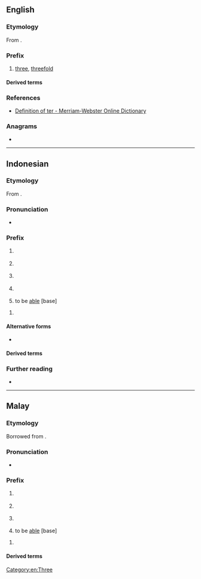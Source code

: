 {{also|ter|TER|tér|têr|țer|-ter|Appendix:Variations of "ter"}}
==English==

===Etymology===
From {{etyl|la|en}} {{m|la|ter||three times}}.

===Prefix===
{{en-prefix}}

# [[three]], [[threefold]]

====Derived terms====
{{prefixsee|en}}

===References===
* [http://m-w.com/dictionary/ter- Definition of ter - Merriam-Webster Online Dictionary]

===Anagrams===
* {{anagrams|en|a=ert|ERT|ETR|Ret.|ert|ret}}

[[Category:en:Three]]

----

==Indonesian==

===Etymology===
From {{inh|id|ms-old|ter-}}.

===Pronunciation===
* {{IPA|id|/tə(r)/}}

===Prefix===
{{head|id|prefix|verb base}}
#  {{n-g|[[accidental]] [[aspect]] of the [[passive]] [[intransitive]] [[verb]]}}
#: {{prefixusex|id|tidur|t1=sleep|tertidur|t2='''(accidentally)''' {{l|en|slept}}}}
#  {{n-g|[[momentane]] [[aspect]] of the [[passive]] [[intransitive]] [[verb]]}}
#: {{prefixusex|id|jatuh|t1=fall|terjatuh|t2='''(suddenly)''' {{l|en|fall}}}}
#  {{n-g|[[perfective]] [[aspect]] of the [[passive]] [[transitive]] [[verb]]}}
#: {{prefixusex|id|letak|t1=to place|terletak|t2=have been placed}}
#: {{prefixusex|id|sangka|t1=to suspect|tersangka|t2=to be suspected}}
#  {{lb|id|law}} {{n-g|[[noun]] derivative from [[perfective]] [[aspect]] of the [[passive]] [[transitive]] [[verb]]}}
#: {{prefixusex|id|sangka|t1=to suspect|tersangka|t2=suspect}}
#  to be [[able]] [base]
#: {{prefixusex|id|beli|t1=to buy|terbeli|t2=to be able to buy}}
{{head|id|prefix|adjective base, adverb base}}
# {{n-g|used to form the [[superlative]] of [[adjective]]s and [[adverb]]s.}}
#: {{prefixusex|id|besar|t1=big|terbesar|t2=bigg'''est'''}}
#: {{prefixusex|id|panjang|t1=long|terpanjang|t2=long'''est'''}}

====Alternative forms====
* {{l|id|te-}} {{ngd|used in word with initial /r/ or several words with final /-ər/ in first syllable}}

====Derived terms====
{{prefixsee|id}}

===Further reading===
* {{R:KBBI Daring}}

----

==Malay==

===Etymology===
Borrowed from {{bor|ms|ms-old|ter-}}.

===Pronunciation===
* {{IPA|ms|/tə(r)/}}

===Prefix===
{{head|ms|prefix}}

#  {{n-g|[[accidental]] [[aspect]] of the [[passive]] [[intransitive]] [[verb]]}}
#: {{prefixusex|ms|tidur|t1=sleep|tertidur|t2='''(accidentally)''' {{l|en|slept}}}}
#  {{n-g|[[momentane]] [[aspect]] of the [[passive]] [[intransitive]] [[verb]]}}
#: {{prefixusex|ms|jatuh|t1=fall|terjatuh|t2='''(suddenly)''' {{l|en|fall}}}}
#  {{n-g|[[perfective]] [[aspect]] of the [[passive]] [[transitive]] [[verb]]}}
#: {{prefixusex|ms|letak|t1=to place|terletak|t2=have been placed}}
#: {{prefixusex|ms|sangka|t1=to suspect|tersangka|t2=to be suspected}}
#  to be [[able]] [base]
#: {{prefixusex|ms|beli|t1=to buy|terbeli|t2=to be able to buy}}

{{head|ms|prefix|adjective base, adverb base}}

# {{n-g|used to form the [[superlative]] of [[adjective]]s and [[adverb]]s.}}
#: {{prefixusex|ms|besar|t1=big|terbesar|t2=bigg'''est'''}}
#: {{prefixusex|ms|panjang|t1=long|terpanjang|t2=long'''est'''}}

====Derived terms====
{{prefixsee|ms}}